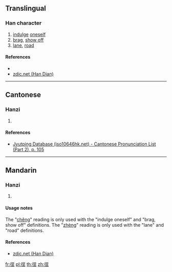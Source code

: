 ==Translingual==

===Han character===
{{Han char|rn=60|rad=彳|as=07|sn=10|four=|canj=HORMG|ids=⿰彳呈}}

# [[indulge]] [[oneself]]
# [[brag]], [[show off]]
# [[lane]], [[road]]

====References====
* {{Han ref|kx=0367.060|dkj=10105|dj=0690.060|hdz=20825.080|uh=5F8E|ud=24462}}
* [http://www.zdic.net/z/19/js/5F8E.htm zdic.net (Han Dian)]

----

==Cantonese==

===Hanzi===
{{yue-hanzi|jyut=[[cing2]]|y=ching2}}

# {{defn|lang=yue|sort=彳07}}

====References====
* [http://www.iso10646hk.net/jp/document/download.jsp Jyutping Database (iso10646hk.net) - Cantonese Pronunciation List (Part 2), p. 105]

----

==Mandarin==

===Hanzi===
{{cmn-hanzi|pin=[[chěng]] ([[cheng3]]), [[zhèng]] ([[zheng4]])|wg=ch'eng<sup>3</sup>, cheng<sup>4</sup>}}

# {{defn|lang=cmn|sort=彳07}}

====Usage notes====
The "[[chěng]]" reading is only used with the "indulge oneself" and "brag, show off" definitions. The "[[zhèng]]" reading is only used with the "lane" and "road" definitions.

====References====
* [http://www.zdic.net/z/19/js/5F8E.htm zdic.net (Han Dian)]

[[fr:徎]]
[[pl:徎]]
[[th:徎]]
[[zh:徎]]